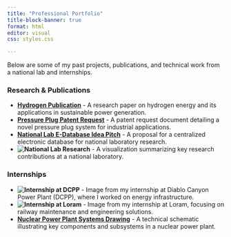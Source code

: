 ```yaml
---
title: "Professional Portfolio"
title-block-banner: true
format: html
editor: visual
css: styles.css

---
```


Below are some of my past projects, publications, and technical work from a national lab and internships.

### Research & Publications

-   [**Hydrogen Publication**](portfolio_files/hydrogen_publication.pdf) - A research paper on hydrogen energy and its applications in sustainable power generation.
-   [**Pressure Plug Patent Request**](portfolio_files/pressure_plug_patent_request.pdf) - A patent request document detailing a novel pressure plug system for industrial applications.
-   [**National Lab E-Database Idea Pitch**](portfolio_files/national_lab_edatabase_idea_pitch.pdf) - A proposal for a centralized electronic database for national laboratory research.
-   **![National Lab Research](portfolio_files/national_lab_research.gif)** - A visualization summarizing key research contributions at a national laboratory.

### Internships

-   **![Internship at DCPP](portfolio_files/internship_dcpp.png)** - Image from my internship at Diablo Canyon Power Plant (DCPP), where I worked on energy infrastructure.
-   **![Internship at Loram](portfolio_files/internship_loram.png)** - Image from my internship at Loram, focusing on railway maintenance and engineering solutions.
-   [**Nuclear Power Plant Systems Drawing**](portfolio_files/nuclear_powerplant_systems_drawing.pdf) - A technical schematic illustrating key components and subsystems in a nuclear power plant.
